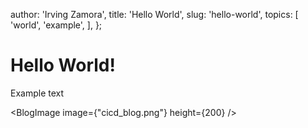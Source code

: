 
  author: 'Irving Zamora',
  title: 'Hello World',
  slug: 'hello-world',
  topics: [
    'world',
    'example',
  ],
};

# Hello World!

Example text

<BlogImage image={"cicd_blog.png"} height={200} />
